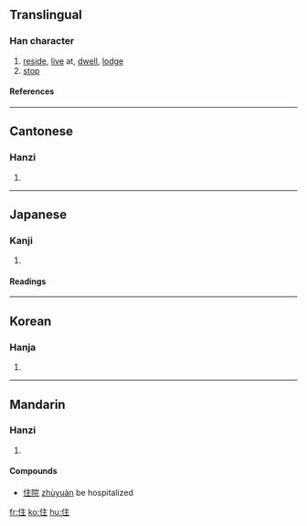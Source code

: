 ==Translingual==
===Han character===
{{Han char|rn=9|rad=人|as=05|sn=7|four=2021<sub>4</sub>|canj=人卜土 (OYG)}}
# [[reside]], [[live]] at, [[dwell]], [[lodge]]
# [[stop]]
====References====
{{Han ref|kx=0098.090|dkj=00505|dj=0207.020|hdz=10137.090|uh=4F4F|ud=20303|bh=A6ED|bd=42733}}
----
==Cantonese==
===Hanzi===
{{yue-hanzi|jyut=|y=jyu6}}
# {{defn|Cantonese}}
----
==Japanese==
===Kanji===
{{ja-kanji|grade=3|rs=人05}}
# {{defn|Japanese}} 
====Readings====
{{ja-readings|on=[[じゅう]] (jū)|kun=[[すむ]] (sumu), [[とどまる]] (todomaru), [[やむ]] (yamu)}}
----
==Korean==
===Hanja===
{{ko-hanja|hangeul=주|rv=ju|mr=chu}}
# {{defn|Korean}}
----
==Mandarin==
===Hanzi===
{{cmn-hanzi|pin=[[zhù]] ([[zhu4]])|wg=chu<sup>4</sup>}}
# {{defn|Mandarin}}

====Compounds====
*[[住院]] [[zhùyuàn]] be hospitalized
[[fr:住]]
[[ko:住]]
[[hu:住]]